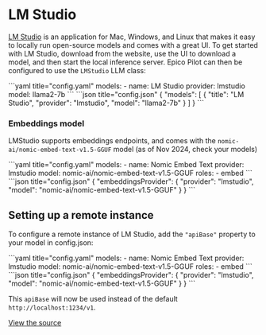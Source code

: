 
# LM Studio

[LM Studio](https://lmstudio.ai) is an application for Mac, Windows, and Linux that makes it easy to locally run open-source models and comes with a great UI. To get started with LM Studio, download from the website, use the UI to download a model, and then start the local inference server. Epico Pilot can then be configured to use the `LMStudio` LLM class:

<Tabs groupId="config-example">
  <TabItem value="yaml" label="YAML">
  ```yaml title="config.yaml"
  models:
    - name: LM Studio
      provider: lmstudio
      model: llama2-7b
  ```
  </TabItem>
  <TabItem value="json" label="JSON">
  ```json title="config.json"
  {
    "models": [
      {
        "title": "LM Studio",
        "provider": "lmstudio",
        "model": "llama2-7b"
      }
    ]
  }
  ```
  </TabItem>
</Tabs>

### Embeddings model

LMStudio supports embeddings endpoints, and comes with the `nomic-ai/nomic-embed-text-v1.5-GGUF` model (as of Nov 2024, check your models)

<Tabs groupId="config-example">
  <TabItem value="yaml" label="YAML">
  ```yaml title="config.yaml"
  models:
    - name: Nomic Embed Text
      provider: lmstudio
      model: nomic-ai/nomic-embed-text-v1.5-GGUF
      roles:
        - embed
  ```
  </TabItem>
  <TabItem value="json" label="JSON">
  ```json title="config.json"
  {
    "embeddingsProvider": {
      "provider": "lmstudio",
      "model": "nomic-ai/nomic-embed-text-v1.5-GGUF"
    }
  }
  ```
  </TabItem>
</Tabs>

## Setting up a remote instance

To configure a remote instance of LM Studio, add the `"apiBase"` property to your model in config.json:

<Tabs groupId="config-example">
  <TabItem value="yaml" label="YAML">
  ```yaml title="config.yaml"
  models:
    - name: Nomic Embed Text
      provider: lmstudio
      model: nomic-ai/nomic-embed-text-v1.5-GGUF
      roles:
        - embed
  ```
  </TabItem>
  <TabItem value="json" label="JSON">
  ```json title="config.json"
  {
    "embeddingsProvider": {
      "provider": "lmstudio",
      "model": "nomic-ai/nomic-embed-text-v1.5-GGUF"
    }
  }
  ```
  </TabItem>
</Tabs>

This `apiBase` will now be used instead of the default `http://localhost:1234/v1`.

[View the source](https://github.com/Mindbowser/co-pilot/blob/main/core/llm/llms/LMStudio.ts)
